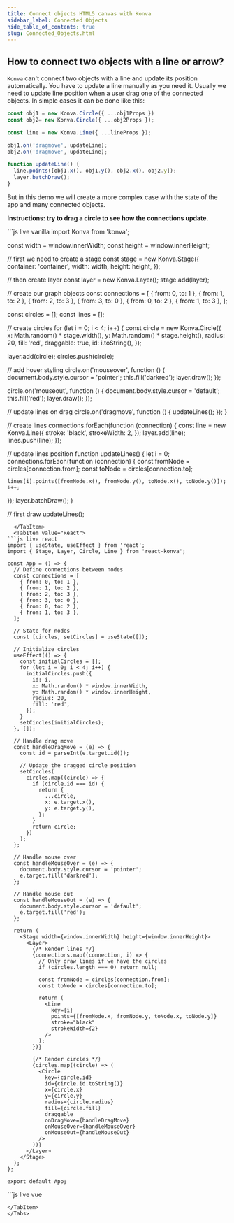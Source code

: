 ```yaml
---
title: Connect objects HTML5 canvas with Konva
sidebar_label: Connected Objects
hide_table_of_contents: true
slug: Connected_Objects.html
---
```


## How to connect two objects with a line or arrow?

`Konva` can't connect two objects with a line and update its position automatically. You have to update a line manually as you need it. Usually we need to update line position when a user drag one of the connected objects. In simple cases it can be done like this:

```javascript
const obj1 = new Konva.Circle({ ...obj1Props })
const obj2= new Konva.Circle({ ...obj2Props });

const line = new Konva.Line({ ...lineProps });

obj1.on('dragmove', updateLine);
obj2.on('dragmove', updateLine);

function updateLine() {
  line.points([obj1.x(), obj1.y(), obj2.x(), obj2.y]);
  layer.batchDraw();
}
```

But in this demo we will create a more complex case with the state of the app and many connected objects.


**Instructions: try to drag a circle to see how the connections update.**

<Tabs>
  <TabItem value="Vanilla" default>
```js live vanilla
import Konva from 'konva';

const width = window.innerWidth;
const height = window.innerHeight;

// first we need to create a stage
const stage = new Konva.Stage({
  container: 'container',
  width: width,
  height: height,
});

// then create layer
const layer = new Konva.Layer();
stage.add(layer);

// create our graph objects
const connections = [
  { from: 0, to: 1 },
  { from: 1, to: 2 },
  { from: 2, to: 3 },
  { from: 3, to: 0 },
  { from: 0, to: 2 },
  { from: 1, to: 3 },
];

const circles = [];
const lines = [];

// create circles
for (let i = 0; i < 4; i++) {
  const circle = new Konva.Circle({
    x: Math.random() * stage.width(),
    y: Math.random() * stage.height(),
    radius: 20,
    fill: 'red',
    draggable: true,
    id: i.toString(),
  });
  
  layer.add(circle);
  circles.push(circle);
  
  // add hover styling
  circle.on('mouseover', function () {
    document.body.style.cursor = 'pointer';
    this.fill('darkred');
    layer.draw();
  });
  
  circle.on('mouseout', function () {
    document.body.style.cursor = 'default';
    this.fill('red');
    layer.draw();
  });
  
  // update lines on drag
  circle.on('dragmove', function () {
    updateLines();
  });
}

// create lines
connections.forEach(function (connection) {
  const line = new Konva.Line({
    stroke: 'black',
    strokeWidth: 2,
  });
  layer.add(line);
  lines.push(line);
});

// update lines position
function updateLines() {
  let i = 0;
  connections.forEach(function (connection) {
    const fromNode = circles[connection.from];
    const toNode = circles[connection.to];
    
    lines[i].points([fromNode.x(), fromNode.y(), toNode.x(), toNode.y()]);
    i++;
  });
  layer.batchDraw();
}

// first draw
updateLines();
```
  </TabItem>
  <TabItem value="React">
```js live react
import { useState, useEffect } from 'react';
import { Stage, Layer, Circle, Line } from 'react-konva';

const App = () => {
  // Define connections between nodes
  const connections = [
    { from: 0, to: 1 },
    { from: 1, to: 2 },
    { from: 2, to: 3 },
    { from: 3, to: 0 },
    { from: 0, to: 2 },
    { from: 1, to: 3 },
  ];
  
  // State for nodes
  const [circles, setCircles] = useState([]);
  
  // Initialize circles
  useEffect(() => {
    const initialCircles = [];
    for (let i = 0; i < 4; i++) {
      initialCircles.push({
        id: i,
        x: Math.random() * window.innerWidth,
        y: Math.random() * window.innerHeight,
        radius: 20,
        fill: 'red',
      });
    }
    setCircles(initialCircles);
  }, []);
  
  // Handle drag move
  const handleDragMove = (e) => {
    const id = parseInt(e.target.id());
    
    // Update the dragged circle position
    setCircles(
      circles.map((circle) => {
        if (circle.id === id) {
          return {
            ...circle,
            x: e.target.x(),
            y: e.target.y(),
          };
        }
        return circle;
      })
    );
  };
  
  // Handle mouse over
  const handleMouseOver = (e) => {
    document.body.style.cursor = 'pointer';
    e.target.fill('darkred');
  };
  
  // Handle mouse out
  const handleMouseOut = (e) => {
    document.body.style.cursor = 'default';
    e.target.fill('red');
  };
  
  return (
    <Stage width={window.innerWidth} height={window.innerHeight}>
      <Layer>
        {/* Render lines */}
        {connections.map((connection, i) => {
          // Only draw lines if we have the circles
          if (circles.length === 0) return null;
          
          const fromNode = circles[connection.from];
          const toNode = circles[connection.to];
          
          return (
            <Line
              key={i}
              points={[fromNode.x, fromNode.y, toNode.x, toNode.y]}
              stroke="black"
              strokeWidth={2}
            />
          );
        })}
        
        {/* Render circles */}
        {circles.map((circle) => (
          <Circle
            key={circle.id}
            id={circle.id.toString()}
            x={circle.x}
            y={circle.y}
            radius={circle.radius}
            fill={circle.fill}
            draggable
            onDragMove={handleDragMove}
            onMouseOver={handleMouseOver}
            onMouseOut={handleMouseOut}
          />
        ))}
      </Layer>
    </Stage>
  );
};

export default App;
```
  </TabItem>
  <TabItem value="Vue">
```js live vue
<template>
  <v-stage :config="stageConfig">
    <v-layer>
      <!-- Render lines -->
      <v-line
        v-for="(connection, i) in connections"
        :key="'line-' + i"
        :config="{
          points: getLinePoints(connection),
          stroke: 'black',
          strokeWidth: 2,
        }"
      />
      
      <!-- Render circles -->
      <v-circle
        v-for="circle in circles"
        :key="'circle-' + circle.id"
        :config="{
          id: circle.id.toString(),
          x: circle.x,
          y: circle.y,
          radius: circle.radius,
          fill: circle.fill,
          draggable: true,
        }"
        @dragmove="handleDragMove"
        @mouseover="handleMouseOver"
        @mouseout="handleMouseOut"
      />
    </v-layer>
  </v-stage>
</template>

<script setup>
import { ref, onMounted } from 'vue';

const stageConfig = {
  width: window.innerWidth,
  height: window.innerHeight
};

// Define connections between nodes
const connections = [
  { from: 0, to: 1 },
  { from: 1, to: 2 },
  { from: 2, to: 3 },
  { from: 3, to: 0 },
  { from: 0, to: 2 },
  { from: 1, to: 3 },
];

// State for circles
const circles = ref([]);

// Initialize circles
onMounted(() => {
  const initialCircles = [];
  for (let i = 0; i < 4; i++) {
    initialCircles.push({
      id: i,
      x: Math.random() * window.innerWidth,
      y: Math.random() * window.innerHeight,
      radius: 20,
      fill: 'red',
    });
  }
  circles.value = initialCircles;
});

// Helper to get line points from connection
const getLinePoints = (connection) => {
  if (circles.value.length === 0) return [0, 0, 0, 0];
  
  const fromNode = circles.value[connection.from];
  const toNode = circles.value[connection.to];
  
  return [fromNode.x, fromNode.y, toNode.x, toNode.y];
};

// Handle drag move
const handleDragMove = (e) => {
  const id = parseInt(e.target.id());
  
  // Update the dragged circle position
  circles.value = circles.value.map((circle) => {
    if (circle.id === id) {
      return {
        ...circle,
        x: e.target.x(),
        y: e.target.y(),
      };
    }
    return circle;
  });
};

// Handle mouse over
const handleMouseOver = (e) => {
  document.body.style.cursor = 'pointer';
  e.target.fill('darkred');
};

// Handle mouse out
const handleMouseOut = (e) => {
  document.body.style.cursor = 'default';
  e.target.fill('red');
};
</script> 
```
</TabItem>
</Tabs>